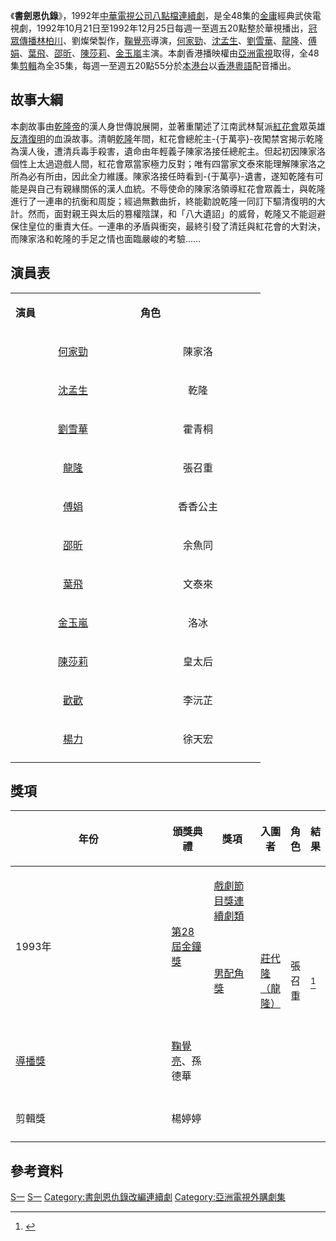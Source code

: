 {{影集資訊
| 名稱     = 書劍恩仇錄
| 英文名稱 = 
| 原名     =
| 圖片     = [[File:書劍恩仇錄_(1992年電視劇).jpg|230px]]
| 圖說     = 
| 類型     = [[八點檔|八點檔]][[連續劇|連續劇]]  
| 原創者   =  
| 每集長   = 60分鐘（含[[廣告|廣告]]）
| 編劇     = 
| 導演     = [[鞠覺亮|鞠覺亮]]
| 演出     = [[何家勁|何家勁]]、[[沈孟生|沈孟生]]、[[劉雪華|劉雪華]]<br>[[龍隆|龍隆]]、[[傅娟|傅娟]]、[[葉飛|葉飛]]、[[邵昕|邵昕]]
| 主題曲   = [[王傑_(歌手)|王傑]]〈無悔無憾〉
| 片尾曲   = 
| 國家     = {{ROC-TW}}
| 語言     = [[國語|國語]]
| 執行製作 = 
| 製作人   = [[林柏川|林柏川]]、劉燦榮
| 製作公司 = 冠眾傳播
| 外景     = {{TWN}}
| 視訊制式 = [[NTSC制式|NTSC制式]]
| 頻道     = [[華視|華視]]
| 首播國家 = {{TWN}}
| 開始     = 1992年10月21日
| 結束     = 1992年12月25日
| 晚於     = 
| 早於     = 
| 相關節目 = 
| 集數     = 48集
| 官方網站 = 
| imdb_id   = 
| tv_com_id = 
}}
《'''書劍恩仇錄'''》，1992年[[中華電視公司|中華電視公司]][[八點檔|八點檔]][[連續劇|連續劇]]，是全48集的[[金庸|金庸]]經典武俠電視劇，1992年10月21日至1992年12月25日每週一至週五20點整於華視播出，[[冠眾傳播|冠眾傳播]][[林柏川|林柏川]]、劉燦榮製作，[[鞠覺亮|鞠覺亮]]導演，[[何家勁|何家勁]]、[[沈孟生|沈孟生]]、[[劉雪華|劉雪華]]、[[龍隆|龍隆]]、[[傅娟|傅娟]]、[[葉飛|葉飛]]、[[邵昕|邵昕]]、[[陳莎莉|陳莎莉]]、[[金玉嵐|金玉嵐]]主演。本劇香港播映權由[[亞洲電視|亞洲電視]]取得，全48集[[剪輯|剪輯]]為全35集，每週一至週五20點55分於[[本港台|本港台]]以[[香港粵語|香港粵語]]配音播出。

== 故事大綱 ==
本劇故事由[[乾隆帝|乾隆帝]]的漢人身世傳說展開，並著重闡述了江南武林幫派[[紅花會|紅花會]]眾英雄[[反清復明|反清復明]]的血淚故事。清朝[[乾隆|乾隆]]年間，紅花會總舵主-{于萬亭}-夜闖禁宮揭示乾隆為漢人後，遭清兵毒手殺害，遺命由年輕義子陳家洛接任總舵主。但起初因陳家洛個性上太過遊戲人間，紅花會眾當家極力反對；唯有四當家文泰來能理解陳家洛之所為必有所由，因此全力維護。陳家洛接任時看到-{于萬亭}-遺書，遂知乾隆有可能是與自己有親緣關係的漢人血統。不辱使命的陳家洛領導紅花會眾義士，與乾隆進行了一連串的抗衡和周旋；經過無數曲折，終能勸說乾隆一同訂下驅清復明的大計。然而，面對親王與太后的篡權陰謀，和「八大遺詔」的威脅，乾隆又不能迴避保住皇位的重責大任。一連串的矛盾與衝突，最終引發了清廷與紅花會的大對決，而陳家洛和乾隆的手足之情也面臨嚴峻的考驗……

== 演員表 ==
{|class="wikitable" width="60%"
|- style="background:cornflowerblue; color:white" align=center
|style="width:20%"|'''演員'''||style="width:20%"|'''角色'''
|-
|<center>[[何家勁|何家勁]]||<center>陳家洛
|-
|<center>[[沈孟生|沈孟生]]||<center>乾隆
|-
|<center>[[劉雪華|劉雪華]]||<center>霍青桐
|-
|<center>[[龍隆|龍隆]]||<center>張召重
|-
|<center>[[傅娟|傅娟]]||<center>香香公主
|-
|<center>[[邵昕|邵昕]]||<center>余魚同
|-
|<center>[[葉飛|葉飛]]||<center>文泰來
|-
|<center>[[金玉嵐|金玉嵐]]||<center>洛冰
|-
|<center>[[陳莎莉|陳莎莉]]||<center>皇太后
|-
|<center>[[歡歡|歡歡]]||<center>李沅芷
|-
|<center>[[楊力|楊力]]||<center>徐天宏
|-
|}

==獎項==
{| class="wikitable" width="80%"
|-align=center
! width="8%"|年份
! width="15%"|頒獎典禮
! width="18%"|獎項
! width="17%"|入圍者
! width="12%"|角色
! width="10%"|結果
|- align=center
| rowspan="4" |1993年
| rowspan="4" |[[第28屆金鐘獎|第28屆金鐘獎]]
| [[金鐘獎戲劇節目獎得獎列表|戲劇節目獎連續劇類]]
| {{n/a}}
| {{n/a}}
| {{won}}
|-
|- align=center
| [[金鐘獎戲劇節目男配角獎得獎列表|男配角獎]]
| [[龍隆|莊代隆（龍隆）]]
| 張召重
| {{won}}<ref>{{cite web |title=82年電視金鐘獎得獎名單 |url=https://www.bamid.gov.tw/information_164_63869.html |website=文化部影視及流行音樂產業局 |accessdate=2022-02-03 |language=zh-hant |date=1993-04-01 |archive-date=2019-09-29 |archive-url=https://web.archive.org/web/20190929030048/https://www.bamid.gov.tw/information_164_63869.html |dead-url=yes }}</ref>
|-
|- align=center
| [[金鐘獎戲劇節目導演獎|導播獎]]
| [[鞠覺亮|鞠覺亮]]、孫德華
| {{n/a}}
| {{nom}}
|-
|- align=center
| 剪輯獎
| 楊婷婷
| {{n/a}}
| {{won}}
|-
|}

== 參考資料 == 
{{Reflist}}

{{電視節目的變遷
|電視台={{flagicon|Taiwan}} [[華視|華視]] 
|播放檔次=週一～五20:00~21:00 <br/>
|節目名稱=書劍恩仇錄<br /> (1992.10.21-1992.12.25)
|上一節目=[[表妹吉祥|表妹吉祥]]<br /> (1992.09.01-1992.10.20)
|下一節目=[[今生無悔|今生無悔]]<br /> (1992.12.28-1993.02.22)
}}

{{華視八點檔}}
{{書劍恩仇錄}}
{{台灣古裝/年代/武俠電視劇}}
{{金鐘獎戲劇節目獎}}

[[Category:華視電視劇|S一]]
[[Category:1992年台灣電視劇集|S一]]
[[Category:書劍恩仇錄改編連續劇|Category:書劍恩仇錄改編連續劇]]
[[Category:亞洲電視外購劇集|Category:亞洲電視外購劇集]]